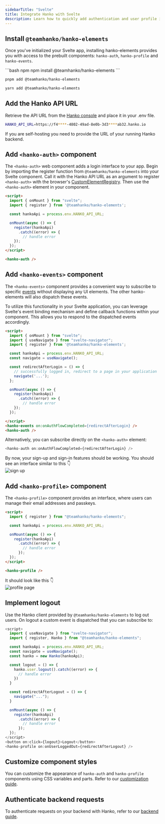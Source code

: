 ```yaml
---
sidebarTitle: "Svelte"
title: Integrate Hanko with Svelte
description: Learn how to quickly add authentication and user profile in your Svelte app using Hanko.
---
```


## Install `@teamhanko/hanko-elements`

Once you've initialized your Svelte app, installing hanko-elements provides you with access to the prebuilt components: `hanko-auth`, `hanko-profile` and `hanko-events`.

<CodeGroup>
```bash npm
npm install @teamhanko/hanko-elements
```

```bash pnpm
pnpm add @teamhanko/hanko-elements
```

```bash yarn
yarn add @teamhanko/hanko-elements
```
</CodeGroup>

## Add the Hanko API URL

Retrieve the API URL from the [Hanko console](https://cloud.hanko.io/) and place it in your .env file.

```sh .env
HANKO_API_URL=https://f4****-4802-49ad-8e0b-3d3****ab32.hanko.io
```

<Note>
  If you are self-hosting you need to provide the URL of your running Hanko
  backend.
</Note>

## Add `<hanko-auth>` component

The `<hanko-auth>` web component adds a login interface to your app. Begin by importing the register function from `@teamhanko/hanko-elements` into your Svelte component. Call it with the Hanko API URL as an argument to register `<hanko-auth>` with the browser's [CustomElementRegistry](https://developer.mozilla.org/de/docs/Web/API/CustomElementRegistry). Then use the `<hanko-auth>` element in your component.


```html HankoAuth.svelte
<script>
  import { onMount } from "svelte";
  import { register } from '@teamhanko/hanko-elements';

  const hankoApi = process.env.HANKO_API_URL;

  onMount(async () => {
    register(hankoApi)
      .catch((error) => {
        // handle error
    });
  });
</script>

<hanko-auth />
```

## Add `<hanko-events>` component

The `<hanko-events>` component provides a convenient way to subscribe to specific
[events](https://github.com/teamhanko/hanko/blob/main/frontend/elements/README.md#events) without displaying any UI elements.
The other hanko-elements will also dispatch these events.

To utilize this functionality in your Svelte application, you can leverage Svelte's event binding mechanism and define
callback functions within your component. This allows you to respond to the dispatched events accordingly.

```html HankoAuth.svelte
<script>
  import { onMount } from "svelte";
  import { useNavigate } from "svelte-navigator";
  import { register } from '@teamhanko/hanko-elements';

  const hankoApi = process.env.HANKO_API_URL;
  const navigate = useNavigate();

  const redirectAfterLogin = () => {
    // successfully logged in, redirect to a page in your application
    navigate('...');
  };

  onMount(async () => {
    register(hankoApi)
      .catch((error) => {
        // handle error
    });
  });

</script>
<hanko-events on:onAuthFlowCompleted={redirectAfterLogin} />
<hanko-auth />
```

Alternatively, you can subscribe directly on the `<hanko-auth>` element:

```js
<hanko-auth on:onAuthFlowCompleted={redirectAfterLogin} />
```

By now, your sign-up and sign-in features should be working. You should see an interface similar to this 👇
<br />
<img
  src="/images/fullstack-guide/next-one.png"
  alt="sign up"
  width={500}
/>

## Add `<hanko-profile>` component

The `<hanko-profile>` component provides an interface, where users can manage their email addresses and passkeys.

```html HankoProfile.svelte
<script>
  import { register } from "@teamhanko/hanko-elements";

  const hankoApi = process.env.HANKO_API_URL;

  onMount(async () => {
    register(hankoApi)
      .catch((error) => {
        // handle error
      });
  });
</script>

<hanko-profile />
```

It should look like this 👇
<br />
<img
  src="/images/fullstack-guide/next-two.png"
  alt="profile page"
  width={500}
/>

## Implement logout

Use the Hanko client provided by `@teamhanko/hanko-elements` to log out users. On logout a custom event is
dispatched that you can subscribe to:

```js HankoProfile.svelte
<script>
  import { useNavigate } from "svelte-navigator";
  import { register, Hanko } from "@teamhanko/hanko-elements";

  const hankoApi = process.env.HANKO_API_URL;
  const navigate = useNavigate();
  const hanko = new Hanko(hankoApi);

  const logout = () => {
    hanko.user.logout().catch((error) => {
      // handle error
    })
  }

  const redirectAfterLogout = () => {
    navigate("...");
  }

  onMount(async () => {
    register(hankoApi)
      .catch((error) => {
        // handle error
      });
  });
</script>
<button on:click={logout}>Logout</button>
<hanko-profile on:onUserLoggedOut={redirectAfterLogout} />
```

## Customize component styles

You can customize the appearance of `hanko-auth` and `hanko-profile` components using CSS variables and parts. Refer to our [customization guide](https://github.com/teamhanko/hanko/tree/main/frontend/elements#ui-customization).

## Authenticate backend requests

To authenticate requests on your backend with Hanko, refer to our [backend guide](/quickstarts/backend).

